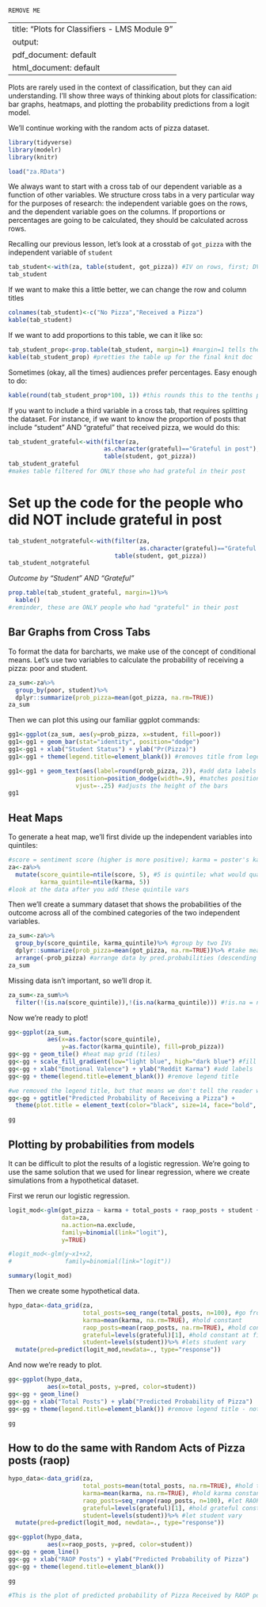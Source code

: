 ```{r}
REMOVE ME
```
---
title: "Plots for Classifiers - LMS Module 9"
output:
  pdf_document: default
  html_document: default
---

Plots are rarely used in the context of classification, but they can aid understanding. I'll show three ways of thinking about plots for classification: bar graphs, heatmaps, and plotting the probability predictions from a logit model.

We'll continue working with the random acts of pizza dataset. 

```{r}
library(tidyverse)
library(modelr)
library(knitr)

load("za.RData")
```

We always want to start with a cross tab of our dependent variable as a function of other variables. We structure cross tabs in a very particular way for the purposes of research: the independent variable goes on the rows, and the dependent variable goes on the columns. If proportions or percentages are going to be calculated, they should be calculated across rows. 

Recalling our previous lesson, let's look at a crosstab of `got_pizza` with the independent variable of `student`

```{r}
tab_student<-with(za, table(student, got_pizza)) #IV on rows, first; DV on columns, second
tab_student
```

If we want to make this a little better, we can change the row and column titles

```{r}
colnames(tab_student)<-c("No Pizza","Received a Pizza")
kable(tab_student)
```

If we want to add proportions to this table, we can it like so:
```{r}
tab_student_prop<-prop.table(tab_student, margin=1) #margin=1 tells the command to make the rows sum to 1; if you did margin=2 it would sum by columns
kable(tab_student_prop) #pretties the table up for the final knit doc
```

Sometimes  (okay, all the times) audiences prefer percentages. Easy enough to do:
```{r}
kable(round(tab_student_prop*100, 1)) #this rounds this to the tenths place because of the ,1 at the end (1 place after the decimal); 2 would make it to the hundredths place, etc. etc. 
```

If you want to include a third variable in a cross tab, that requires splitting the dataset. For instance, if we want to know the proportion of posts that include "student" AND "grateful" that received pizza, we would do this:

```{r}
tab_student_grateful<-with(filter(za,
                           as.character(grateful)=="Grateful in post"),
                           table(student, got_pizza))
tab_student_grateful
#makes table filtered for ONLY those who had grateful in their post
```

# Set up the code for the people who did NOT include grateful in post
```{r}
tab_student_notgrateful<-with(filter(za,
                                     as.character(grateful)=="Grateful not in post"), 
                              table(student, got_pizza))
tab_student_notgrateful
```

*Outcome by "Student" AND "Grateful"*
```{r}
prop.table(tab_student_grateful, margin=1)%>%
  kable()
#reminder, these are ONLY people who had "grateful" in their post
```


## Bar Graphs from Cross Tabs

To format the data for barcharts, we make use of the concept of conditional means. Let's use two variables to calculate the probability of receiving a pizza: poor and student. 

```{r}
za_sum<-za%>%
  group_by(poor, student)%>%
  dplyr::summarize(prob_pizza=mean(got_pizza, na.rm=TRUE))
za_sum
```

Then we can plot this using our familiar ggplot commands:

```{r}
gg1<-ggplot(za_sum, aes(y=prob_pizza, x=student, fill=poor))
gg1<-gg1 + geom_bar(stat="identity", position="dodge")
gg1<-gg1 + xlab("Student Status") + ylab("Pr(Pizza)")
gg1<-gg1 + theme(legend.title=element_blank()) #removes title from legend

gg1<-gg1 + geom_text(aes(label=round(prob_pizza, 2)), #add data labels to bars
                   position=position_dodge(width=.9), #matches positioning we originally specified above (see line 81); change the width# to adjust
                   vjust=-.25) #adjusts the height of the bars
gg1
```

## Heat Maps

To generate a heat map, we'll first divide up the independent variables into quintiles:

```{r}
#score = sentiment score (higher is more positive); karma = poster's karma on reddit
za<-za%>%
  mutate(score_quintile=ntile(score, 5), #5 is quintile; what would quartile code be?; what would decile code be?
         karma_quintile=ntile(karma, 5))
#look at the data after you add these quintile vars
```

Then we'll create a summary dataset that shows the probabilities of the outcome across all of the combined categories of the two independent variables. 

```{R}
za_sum<-za%>%
  group_by(score_quintile, karma_quintile)%>% #group by two IVs
  dplyr::summarize(prob_pizza=mean(got_pizza, na.rm=TRUE))%>% #take mean of DV by this grouping
  arrange(-prob_pizza) #arrange data by pred.probabilities (descending order)
za_sum
```

Missing data isn't important, so we'll drop it. 

```{r}
za_sum<-za_sum%>%
  filter(!(is.na(score_quintile)),!(is.na(karma_quintile))) #!is.na = not missing
```

Now we're ready to plot!

```{r}
gg<-ggplot(za_sum,
           aes(x=as.factor(score_quintile),
               y=as.factor(karma_quintile), fill=prob_pizza))
gg<-gg + geom_tile() #heat map grid (tiles)
gg<-gg + scale_fill_gradient(low="light blue", high="dark blue") #fill with gradient coloring where lowest probabilities are black and highest gold
gg<-gg + xlab("Emotional Valence") + ylab("Reddit Karma") #add labels
gg<-gg + theme(legend.title=element_blank()) #remove legend title

#we removed the legend title, but that means we don't tell the reader what is actually being plotted with our colors; add a title to do this
gg<-gg + ggtitle("Predicted Probability of Receiving a Pizza") + 
  theme(plot.title = element_text(color="black", size=14, face="bold", hjust=.5))

gg
```


## Plotting by probabilities from models

It can be difficult to plot the results of a logistic regression. We're going to use the same solution that we used for linear regression, where we create simulations from a hypothetical dataset. 

First we rerun our logistic regression. 
```{r}
logit_mod<-glm(got_pizza ~ karma + total_posts + raop_posts + student + grateful,
               data=za,
               na.action=na.exclude,
               family=binomial(link="logit"),
               y=TRUE)

#logit_mod<-glm(y~x1+x2,
#               family=binomial(link="logit"))

summary(logit_mod)

```

Then we create some hypothetical data. 

```{r}
hypo_data<-data_grid(za, 
                     total_posts=seq_range(total_posts, n=100), #go from min to max of total posts in 100 steps
                     karma=mean(karma, na.rm=TRUE), #hold constant
                     raop_posts=mean(raop_posts, na.rm=TRUE), #hold constant
                     grateful=levels(grateful)[1], #hold constant at first level of grateful; = did not indicate grateful
                     student=levels(student))%>% #lets student vary 
  mutate(pred=predict(logit_mod,newdata=., type="response"))
```

And now we're ready to plot. 

```{r}
gg<-ggplot(hypo_data,
           aes(x=total_posts, y=pred, color=student))
gg<-gg + geom_line()
gg<-gg + xlab("Total Posts") + ylab("Predicted Probability of Pizza")
gg<-gg + theme(legend.title=element_blank()) #remove legend title - not needed in this case

gg
```

## How to do the same with Random Acts of Pizza posts (raop)
```{r}
hypo_data<-data_grid(za, 
                     total_posts=mean(total_posts, na.rm=TRUE), #hold ttl posts constant
                     karma=mean(karma, na.rm=TRUE), #hold karma constant
                     raop_posts=seq_range(raop_posts, n=100), #let RAOP vary
                     grateful=levels(grateful)[1], #hold grateful constant
                     student=levels(student))%>% #let student vary
  mutate(pred=predict(logit_mod, newdata=., type="response"))
```


```{r}
gg<-ggplot(hypo_data,
           aes(x=raop_posts, y=pred, color=student))
gg<-gg + geom_line() 
gg<-gg + xlab("RAOP Posts") + ylab("Predicted Probability of Pizza")
gg<-gg + theme(legend.title=element_blank())

gg

#This is the plot of predicted probability of Pizza Received by RAOP posts and whether poster was student or not (holding ttl posts, karma, and grateful constant).
```